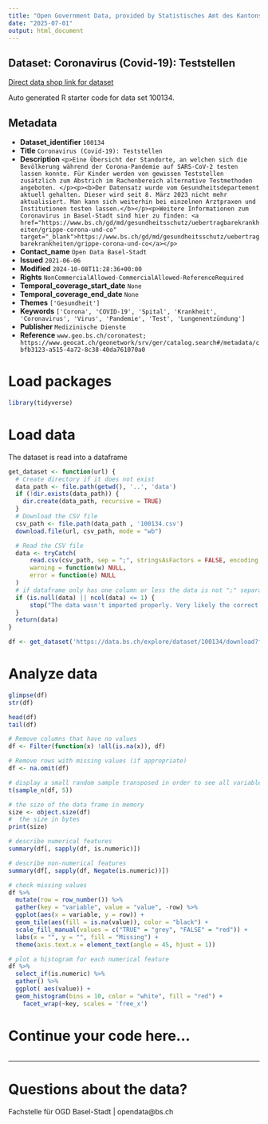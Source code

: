 ```yaml
---
title: "Open Government Data, provided by Statistisches Amt des Kantons Basel-Stadt - Fachstelle OGD"
date: "2025-07-01"
output: html_document
---
```


## Dataset: Coronavirus (Covid-19): Teststellen

[Direct data shop link for dataset](https://data.bs.ch/explore/dataset/100134)

Auto generated R starter code for data set 100134.

## Metadata

- **Dataset_identifier** `100134`
- **Title** `Coronavirus (Covid-19): Teststellen`
- **Description** `<p>Eine Übersicht der Standorte, an welchen sich die Bevölkerung während der Corona-Pandemie auf SARS-CoV-2 testen lassen konnte. Für Kinder werden von gewissen Teststellen zusätzlich zum Abstrich im Rachenbereich alternative Testmethoden angeboten. </p><p><b>Der Datensatz wurde vom Gesundheitsdepartement aktuell gehalten. Dieser wird seit 8. März 2023 nicht mehr aktualisiert. Man kann sich weiterhin bei einzelnen Arztpraxen und Institutionen testen lassen.</b></p><p>Weitere Informationen zum Coronavirus in Basel-Stadt sind hier zu finden: <a href="https://www.bs.ch/gd/md/gesundheitsschutz/uebertragbarekrankheiten/grippe-corona-und-co" target="_blank">https://www.bs.ch/gd/md/gesundheitsschutz/uebertragbarekrankheiten/grippe-corona-und-co</a></p>`
- **Contact_name** `Open Data Basel-Stadt`
- **Issued** `2021-06-06`
- **Modified** `2024-10-08T11:28:36+00:00`
- **Rights** `NonCommercialAllowed-CommercialAllowed-ReferenceRequired`
- **Temporal_coverage_start_date** `None`
- **Temporal_coverage_end_date** `None`
- **Themes** `['Gesundheit']`
- **Keywords** `['Corona', 'COVID-19', 'Spital', 'Krankheit', 'Coronavirus', 'Virus', 'Pandemie', 'Test', 'Lungenentzündung']`
- **Publisher** `Medizinische Dienste`
- **Reference** `www.geo.bs.ch/coronatest; https://www.geocat.ch/geonetwork/srv/ger/catalog.search#/metadata/cbfb3123-a515-4a72-8c38-40da761070a0`


# Load packages

```r

library(tidyverse)
```

# Load data

The dataset is read into a dataframe

```r
get_dataset <- function(url) {
  # Create directory if it does not exist
  data_path <- file.path(getwd(), '..', 'data')
  if (!dir.exists(data_path)) {
    dir.create(data_path, recursive = TRUE)
  }
  # Download the CSV file
  csv_path <- file.path(data_path , '100134.csv')
  download.file(url, csv_path, mode = "wb")

  # Read the CSV file
  data <- tryCatch(
      read.csv(csv_path, sep = ";", stringsAsFactors = FALSE, encoding = "UTF-8"),
      warning = function(w) NULL,
      error = function(e) NULL
  )
  # if dataframe only has one column or less the data is not ";" separated
  if (is.null(data) || ncol(data) <= 1) {
      stop("The data wasn't imported properly. Very likely the correct separator couldn't be found.\nPlease check the dataset manually and adjust the code.")
  }
  return(data)
}
```

```r

df <- get_dataset('https://data.bs.ch/explore/dataset/100134/download?format=csv&timezone=Europe%2FZurich')

```

# Analyze data

```r

glimpse(df)
str(df)

head(df)
tail(df)

```

```r
# Remove columns that have no values
df <- Filter(function(x) !all(is.na(x)), df)

# Remove rows with missing values (if appropriate)
df <- na.omit(df)
```

```r
# display a small random sample transposed in order to see all variables
t(sample_n(df, 5))
```

```r
# the size of the data frame in memory
size <- object.size(df)
#  the size in bytes
print(size)
```

```r
# describe numerical features
summary(df[, sapply(df, is.numeric)])
```

```r
# describe non-numerical features
summary(df[, sapply(df, Negate(is.numeric))])
```

```r
# check missing values
df %>%
  mutate(row = row_number()) %>%
  gather(key = "variable", value = "value", -row) %>%
  ggplot(aes(x = variable, y = row)) +
  geom_tile(aes(fill = is.na(value)), color = "black") +
  scale_fill_manual(values = c("TRUE" = "grey", "FALSE" = "red")) +
  labs(x = "", y = "", fill = "Missing") +
  theme(axis.text.x = element_text(angle = 45, hjust = 1))
```

```r
# plot a histogram for each numerical feature
df %>%
  select_if(is.numeric) %>%
  gather() %>%
  ggplot( aes(value)) +
  geom_histogram(bins = 10, color = "white", fill = "red") +
    facet_wrap(~key, scales = 'free_x')
```

# Continue your code here...

```r

```
------------------------------------------------------------------------

# Questions about the data?

Fachstelle für OGD Basel-Stadt | opendata@bs.ch
